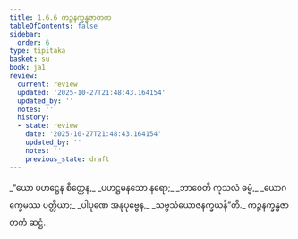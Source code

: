 ```yaml
---
title: 1.6.6 ကဉ္စနက္ခန္ဓဇာတက
tableOfContents: false
sidebar:
  order: 6
type: tipitaka
basket: su
book: ja1
review:
  current: review
  updated: '2025-10-27T21:48:43.164154'
  updated_by: ''
  notes: ''
  history:
  - state: review
    date: '2025-10-27T21:48:43.164154'
    updated_by: ''
    notes: ''
    previous_state: draft
---
```



<ReviewStatus review={frontmatter.review} showDetails={true} />

<HypothesisAnnotation frontmatter={frontmatter} />

<DynamicBreadcrumb />

<Division number="56" book="ja1" e="ch" v="22" p="14">

<Paragraph number="123" type="verses" book="ja1">
_“ယော ပဟဋ္ဌေန စိတ္တေန,_  
_ပဟဋ္ဌမနသော နရော;_  
_ဘာဝေတိ ကုသလံ ဓမ္မံ,_  
_ယောဂက္ခေမဿ ပတ္တိယာ;_  
_ပါပုဏေ အနုပုဗ္ဗေန,_  
_သဗ္ဗသံယောဇနက္ခယန်”တိ._  


</Paragraph>
</Division>

<Paragraph number="124" type="center" book="ja1">
ကဉ္စနက္ခန္ဓဇာတကံ ဆဋ္ဌံ.
</Paragraph>